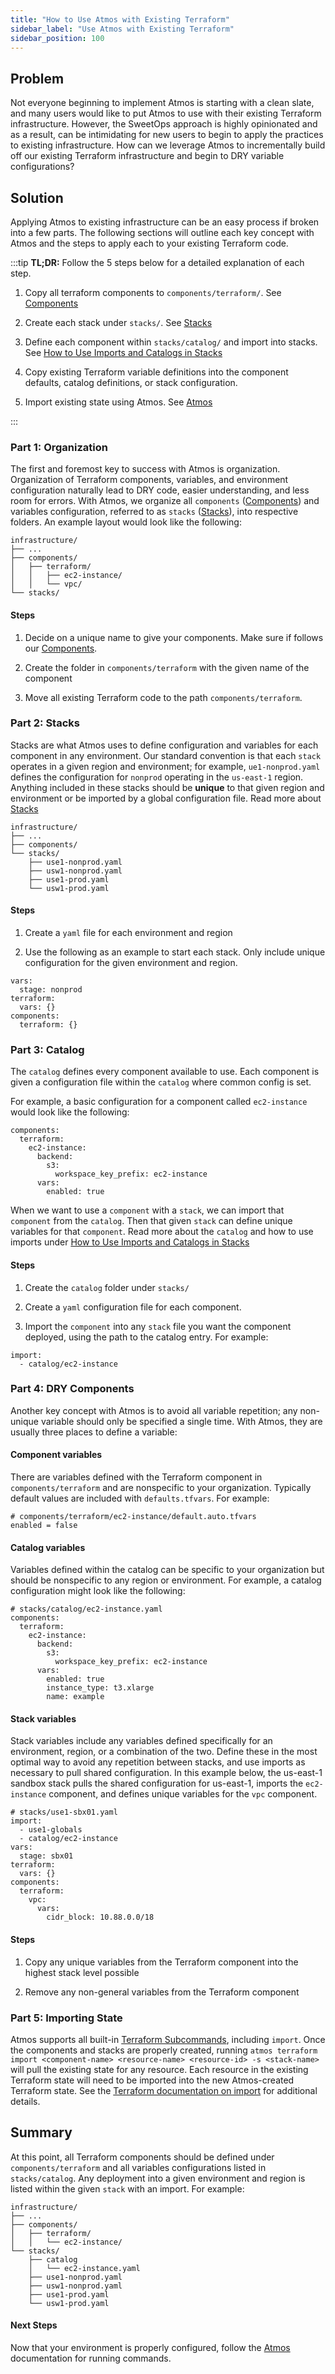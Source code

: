 ```yaml
---
title: "How to Use Atmos with Existing Terraform"
sidebar_label: "Use Atmos with Existing Terraform"
sidebar_position: 100
---
```


## Problem

Not everyone beginning to implement Atmos is starting with a clean slate, and many users would like to put Atmos to use with their existing Terraform infrastructure. However, the SweetOps approach is highly opinionated and as a result, can be intimidating for new users to begin to apply the practices to existing infrastructure. How can we leverage Atmos to incrementally build off our existing Terraform infrastructure and begin to DRY variable configurations?

## Solution
Applying Atmos to existing infrastructure can be an easy process if broken into a few parts. The following sections will outline each key concept with Atmos and the steps to apply each to your existing Terraform code.

:::tip
**TL;DR:** Follow the 5 steps below for a detailed explanation of each step.

1. Copy all terraform components to `components/terraform/`. See [Components](/components/)

2. Create each stack under `stacks/`. See [Stacks](/fundamentals/stacks)

3. Define each component within `stacks/catalog/` and import into stacks. See [How to Use Imports and Catalogs in Stacks](/reference-architecture/how-to-guides/tutorials/how-to-use-imports-and-catalogs-in-stacks)

4. Copy existing Terraform variable definitions into the component defaults, catalog definitions, or stack configuration.

5. Import existing state using Atmos. See [Atmos](/fundamentals/atmos)

:::

### **Part 1**: Organization

The first and foremost key to success with Atmos is organization. Organization of Terraform components, variables, and environment configuration naturally lead to DRY code, easier understanding, and less room for errors. With Atmos, we organize all `components` ([Components](/components)) and variables configuration, referred to as `stacks` ([Stacks](/fundamentals/stacks)), into respective folders. An example layout would look like the following:

```
infrastructure/
├── ...
├── components/
│   ├── terraform/
│   │   ├── ec2-instance/
│   │   └── vpc/
└── stacks/
```

#### Steps

1. Decide on a unique name to give your components. Make sure if follows our [Components](/components).

2. Create the folder in `components/terraform` with the given name of the component

3. Move all existing Terraform code to the path `components/terraform`.

### **Part 2**: Stacks

Stacks are what Atmos uses to define configuration and variables for each component in any environment. Our standard convention is that each `stack` operates in a given region and environment; for example, `ue1-nonprod.yaml` defines the configuration for `nonprod` operating in the `us-east-1`  region. Anything included in these stacks should be **unique** to that given region and environment or be imported by a global configuration file. Read more about [Stacks](/fundamentals/stacks)

```
infrastructure/
├── ...
├── components/
└── stacks/
    ├── use1-nonprod.yaml
    ├── usw1-nonprod.yaml
    ├── use1-prod.yaml
    └── usw1-prod.yaml
```

#### Steps

1. Create a `yaml` file for each environment and region

2. Use the following as an example to start each stack. Only include unique configuration for the given environment and region.

```
vars:
  stage: nonprod
terraform:
  vars: {}
components:
  terraform: {}
```

### **Part 3**: Catalog

The `catalog` defines every component available to use. Each component is given a configuration file within the `catalog` where common config is set.

For example, a basic configuration for a component called `ec2-instance` would look like the following:

```
components:
  terraform:
    ec2-instance:
      backend:
        s3:
          workspace_key_prefix: ec2-instance
      vars:
        enabled: true
```
When we want to use a `component` with a `stack`, we can import that `component` from the `catalog`. Then that given `stack` can define unique variables for that `component`. Read more about the `catalog` and how to use imports under [How to Use Imports and Catalogs in Stacks](/reference-architecture/how-to-guides/tutorials/how-to-use-imports-and-catalogs-in-stacks)

#### Steps

1. Create the `catalog` folder under `stacks/`

2. Create a `yaml` configuration file for each component.

3. Import the `component` into any `stack` file you want the component deployed, using the path to the catalog entry. For example:

```
import:
  - catalog/ec2-instance
```

### **Part 4**: DRY Components

Another key concept with Atmos is to avoid all variable repetition; any non-unique variable should only be specified a single time. With Atmos, they are usually three places to define a variable:

#### Component variables

There are variables defined with the Terraform component in `components/terraform` and are nonspecific to your organization. Typically default values are included with `defaults.tfvars`. For example:

```
# components/terraform/ec2-instance/default.auto.tfvars
enabled = false
```

#### Catalog variables

Variables defined within the catalog can be specific to your organization but should be nonspecific to any region or environment. For example, a catalog configuration might look like the following:

```
# stacks/catalog/ec2-instance.yaml
components:
  terraform:
    ec2-instance:
      backend:
        s3:
          workspace_key_prefix: ec2-instance
      vars:
        enabled: true
        instance_type: t3.xlarge
        name: example
```

#### Stack variables

Stack variables include any variables defined specifically for an environment, region, or a combination of the two. Define these in the most optimal way to avoid any repetition between stacks, and use imports as necessary to pull shared configuration. In this example below, the us-east-1 sandbox stack pulls the shared configuration for us-east-1, imports the `ec2-instance` component, and defines unique variables for the `vpc` component.

```
# stacks/use1-sbx01.yaml
import:
  - use1-globals
  - catalog/ec2-instance
vars:
  stage: sbx01
terraform:
  vars: {}
components:
  terraform:
    vpc:
      vars:
        cidr_block: 10.88.0.0/18
```

#### Steps

1. Copy any unique variables from the Terraform component into the highest stack level possible

2. Remove any non-general variables from the Terraform component

### **Part 5**: Importing State

Atmos supports all built-in [Terraform Subcommands](https://www.terraform.io/docs/cli/commands/index.html), including `import`. Once the components and stacks are properly created, running `atmos terraform import <component-name> <resource-name> <resource-id> -s <stack-name>` will pull the existing state for any resource. Each resource in the existing Terraform state will need to be imported into the new Atmos-created Terraform state. See the [Terraform documentation on import](https://www.terraform.io/docs/cli/import/index.html) for additional details.

## Summary

At this point, all Terraform components should be defined under `components/terraform` and all variables configurations listed in `stacks/catalog`. Any deployment into a given environment and region is listed within the given `stack` with an import. For example:

```
infrastructure/
├── ...
├── components/
│   ├── terraform/
│   │   └── ec2-instance/
└── stacks/
    ├── catalog
    │   └── ec2-instance.yaml
    ├── use1-nonprod.yaml
    ├── usw1-nonprod.yaml
    ├── use1-prod.yaml
    └── usw1-prod.yaml
```

#### Next Steps

Now that your environment is properly configured, follow the [Atmos](/fundamentals/atmos) documentation for running commands.


